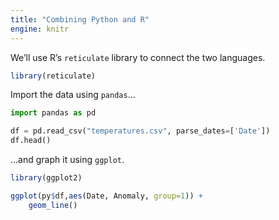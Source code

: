 ```yaml
---
title: "Combining Python and R"
engine: knitr
---
```


We'll use R's `reticulate` library to connect the two languages.

```r
library(reticulate)
```

Import the data using `pandas`...

```python
import pandas as pd

df = pd.read_csv("temperatures.csv", parse_dates=['Date'])
df.head()
```

...and graph it using `ggplot`.

```r
library(ggplot2)

ggplot(py$df,aes(Date, Anomaly, group=1)) +
    geom_line()
```